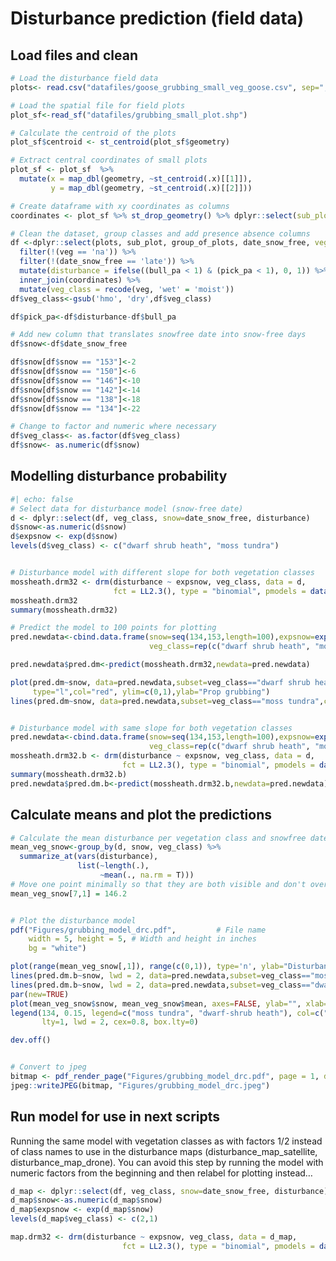 # Disturbance prediction (field data)

## Load files and clean

```r
# Load the disturbance field data
plots<- read.csv("datafiles/goose_grubbing_small_veg_goose.csv", sep=";")

# Load the spatial file for field plots
plot_sf<-read_sf("datafiles/grubbing_small_plot.shp")

# Calculate the centroid of the plots
plot_sf$centroid <- st_centroid(plot_sf$geometry)

# Extract central coordinates of small plots
plot_sf <- plot_sf  %>% 
  mutate(x = map_dbl(geometry, ~st_centroid(.x)[[1]]),
         y = map_dbl(geometry, ~st_centroid(.x)[[2]]))

# Create dataframe with xy coordinates as columns
coordinates <- plot_sf %>% st_drop_geometry() %>% dplyr::select(sub_plot=Name,x,y)

# Clean the dataset, group classes and add presence absence columns
df <-dplyr::select(plots, sub_plot, group_of_plots, date_snow_free, veg =field_class_vier, bull_pa, pick_pa, date_disturbance) %>% 
  filter(!(veg == 'na')) %>%
  filter(!(date_snow_free == 'late')) %>%
  mutate(disturbance = ifelse((bull_pa < 1) & (pick_pa < 1), 0, 1)) %>%
  inner_join(coordinates) %>% 
  mutate(veg_class = recode(veg, 'wet' = 'moist'))
df$veg_class<-gsub('hmo', 'dry',df$veg_class)

df$pick_pa<-df$disturbance-df$bull_pa

# Add new column that translates snowfree date into snow-free days
df$snow<-df$date_snow_free

df$snow[df$snow == "153"]<-2
df$snow[df$snow == "150"]<-6
df$snow[df$snow == "146"]<-10
df$snow[df$snow == "142"]<-14
df$snow[df$snow == "138"]<-18
df$snow[df$snow == "134"]<-22

# Change to factor and numeric where necessary
df$veg_class<- as.factor(df$veg_class)
df$snow<- as.numeric(df$snow)

```

## Modelling disturbance probability

```r
#| echo: false
# Select data for disturbance model (snow-free date)
d <- dplyr::select(df, veg_class, snow=date_snow_free, disturbance)
d$snow<-as.numeric(d$snow)
d$expsnow <- exp(d$snow)
levels(d$veg_class) <- c("dwarf shrub heath", "moss tundra")


# Disturbance model with different slope for both vegetation classes
mossheath.drm32 <- drm(disturbance ~ expsnow, veg_class, data = d,
                       fct = LL2.3(), type = "binomial", pmodels = data.frame(veg_class, veg_class, veg_class))
mossheath.drm32
summary(mossheath.drm32)

# Predict the model to 100 points for plotting
pred.newdata<-cbind.data.frame(snow=seq(134,153,length=100),expsnow=exp(seq(134,153,length=100)),
                               veg_class=rep(c("dwarf shrub heath", "moss tundra"),each=100))

pred.newdata$pred.dm<-predict(mossheath.drm32,newdata=pred.newdata)

plot(pred.dm~snow, data=pred.newdata,subset=veg_class=="dwarf shrub heath",
     type="l",col="red", ylim=c(0,1),ylab="Prop grubbing")
lines(pred.dm~snow, data=pred.newdata,subset=veg_class=="moss tundra",col="blue")


# Disturbance model with same slope for both vegetation classes
pred.newdata<-cbind.data.frame(snow=seq(134,153,length=100),expsnow=exp(seq(134,153,length=100)),
                               veg_class=rep(c("dwarf shrub heath", "moss tundra"),each=100))
mossheath.drm32.b <- drm(disturbance ~ expsnow, veg_class, data = d,
                         fct = LL2.3(), type = "binomial", pmodels = data.frame(1, veg_class, veg_class))
summary(mossheath.drm32.b)
pred.newdata$pred.dm.b<-predict(mossheath.drm32.b,newdata=pred.newdata)

```

## Calculate means and plot the predictions

```r
# Calculate the mean disturbance per vegetation class and snowfree date
mean_veg_snow<-group_by(d, snow, veg_class) %>%
  summarize_at(vars(disturbance),
               list(~length(.),
                    ~mean(., na.rm = T)))
# Move one point minimally so that they are both visible and don't overlap
mean_veg_snow[7,1] = 146.2


# Plot the disturbance model
pdf("Figures/grubbing_model_drc.pdf",         # File name
    width = 5, height = 5, # Width and height in inches
    bg = "white")

plot(range(mean_veg_snow[,1]), range(c(0,1)), type='n', ylab="Disturbance probability (0-1)", xlab="Snowmelt date (Julian date)")
lines(pred.dm.b~snow, lwd = 2, data=pred.newdata,subset=veg_class=="moss tundra",col="#B21EB6")
lines(pred.dm.b~snow, lwd = 2, data=pred.newdata,subset=veg_class=="dwarf shrub heath",col="#FFC000")
par(new=TRUE)
plot(mean_veg_snow$snow, mean_veg_snow$mean, axes=FALSE, ylab="", xlab="", col="black", bg=c('#FFC000', '#B21EB6')[as.numeric(mean_veg_snow$veg_class)], pch=21)
legend(134, 0.15, legend=c("moss tundra", "dwarf-shrub heath"), col=c("#B21EB6", "#FFC000"), 
       lty=1, lwd = 2, cex=0.8, box.lty=0)

dev.off()


# Convert to jpeg
bitmap <- pdf_render_page("Figures/grubbing_model_drc.pdf", page = 1, dpi = 300)
jpeg::writeJPEG(bitmap, "Figures/grubbing_model_drc.jpeg")

```

## Run model for use in next scripts

Running the same model with vegetation classes as with factors 1/2 instead of class names to use in the disturbance maps (disturbance_map_satellite, disturbance_map_drone). You can avoid this step by running the model with numeric factors from the beginning and then relabel for plotting instead...

```r
d_map <- dplyr::select(df, veg_class, snow=date_snow_free, disturbance)
d_map$snow<-as.numeric(d_map$snow)
d_map$expsnow <- exp(d_map$snow)
levels(d_map$veg_class) <- c(2,1)

map.drm32 <- drm(disturbance ~ expsnow, veg_class, data = d_map,
                         fct = LL2.3(), type = "binomial", pmodels = data.frame(1, veg_class, veg_class))
```
